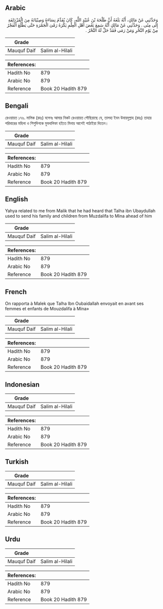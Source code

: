 ## Arabic


<div dir="rtl" lang="ar" style={{fontSize:'larger',backgroundColor:'#f8f9fa',padding:20}}>
وَحَدَّثَنِي عَنْ مَالِكٍ، أَنَّهُ بَلَغَهُ أَنَّ طَلْحَةَ بْنَ عُبَيْدِ اللَّهِ، كَانَ يُقَدِّمُ نِسَاءَهُ وَصِبْيَانَهُ مِنَ الْمُزْدَلِفَةِ إِلَى مِنًى ‏.‏ وَحَدَّثَنِي عَنْ مَالِكٍ أَنَّهُ سَمِعَ بَعْضَ أَهْلِ الْعِلْمِ يَكْرَهُ رَمْىَ الْجَمْرَةِ حَتَّى يَطْلُعَ الْفَجْرُ مِنْ يَوْمِ النَّحْرِ وَمَنْ رَمَى فَقَدْ حَلَّ لَهُ النَّحْرُ ‏.‏
</div>
<div style={{backgroundColor:'#f8f9fa',padding:20, marginBottom: 10}}><table> <thead> <tr> <th>Grade</th> <th></th> </tr> </thead> <tbody> <tr><td>Mauquf Daif</td><td>Salim al-Hilali</td></tr></tbody></table><table> <thead> <tr> <th>References:</th> <th></th> </tr> </thead> <tbody><tr><td>Hadith No</td><td>879</td></tr><tr><td>Arabic No</td><td>879</td></tr><tr><td>Reference</td><td>Book 20 Hadith 879</td></tr></tbody></table></div>

## Bengali


<div dir="ltr" lang="bn" style={{fontSize:'larger',backgroundColor:'#f8f9fa',padding:20}}>
রেওয়ায়ত ১৭৬. মালিক (রহঃ) বলেনঃ আমার নিকট রেওয়ায়ত পৌছিয়াছে যে, তালহা ইবন উবায়দুল্লাহ (রহঃ) তাহার পরিবারের মহিলা ও শিশুদিগকে মুযদালিফা হইতে মিনায় আগেই পাঠাইয়া দিতেন।
</div>
<div style={{backgroundColor:'#f8f9fa',padding:20, marginBottom: 10}}><table> <thead> <tr> <th>Grade</th> <th></th> </tr> </thead> <tbody> <tr><td>Mauquf Daif</td><td>Salim al-Hilali</td></tr></tbody></table><table> <thead> <tr> <th>References:</th> <th></th> </tr> </thead> <tbody><tr><td>Hadith No</td><td>879</td></tr><tr><td>Arabic No</td><td>879</td></tr><tr><td>Reference</td><td>Book 20 Hadith 879</td></tr></tbody></table></div>

## English


<div dir="ltr" lang="en" style={{fontSize:'larger',backgroundColor:'#f8f9fa',padding:20}}>
Yahya related to me from Malik that he had heard that Talha ibn Ubaydullah used to send his family and children from Muzdalifa to Mina ahead of him
</div>
<div style={{backgroundColor:'#f8f9fa',padding:20, marginBottom: 10}}><table> <thead> <tr> <th>Grade</th> <th></th> </tr> </thead> <tbody> <tr><td>Mauquf Daif</td><td>Salim al-Hilali</td></tr></tbody></table><table> <thead> <tr> <th>References:</th> <th></th> </tr> </thead> <tbody><tr><td>Hadith No</td><td>879</td></tr><tr><td>Arabic No</td><td>879</td></tr><tr><td>Reference</td><td>Book 20 Hadith 879</td></tr></tbody></table></div>

## French


<div dir="ltr" lang="fr" style={{fontSize:'larger',backgroundColor:'#f8f9fa',padding:20}}>
On rapporta à Malek que Talha Ibn Oubaidallah envoyait en avant ses femmes et enfants de Mouzdalifa à Mina»
</div>
<div style={{backgroundColor:'#f8f9fa',padding:20, marginBottom: 10}}><table> <thead> <tr> <th>Grade</th> <th></th> </tr> </thead> <tbody> <tr><td>Mauquf Daif</td><td>Salim al-Hilali</td></tr></tbody></table><table> <thead> <tr> <th>References:</th> <th></th> </tr> </thead> <tbody><tr><td>Hadith No</td><td>879</td></tr><tr><td>Arabic No</td><td>879</td></tr><tr><td>Reference</td><td>Book 20 Hadith 879</td></tr></tbody></table></div>

## Indonesian


<div dir="ltr" lang="id" style={{fontSize:'larger',backgroundColor:'#f8f9fa',padding:20}}>

</div>
<div style={{backgroundColor:'#f8f9fa',padding:20, marginBottom: 10}}><table> <thead> <tr> <th>Grade</th> <th></th> </tr> </thead> <tbody> <tr><td>Mauquf Daif</td><td>Salim al-Hilali</td></tr></tbody></table><table> <thead> <tr> <th>References:</th> <th></th> </tr> </thead> <tbody><tr><td>Hadith No</td><td>879</td></tr><tr><td>Arabic No</td><td>879</td></tr><tr><td>Reference</td><td>Book 20 Hadith 879</td></tr></tbody></table></div>

## Turkish


<div dir="ltr" lang="tr" style={{fontSize:'larger',backgroundColor:'#f8f9fa',padding:20}}>

</div>
<div style={{backgroundColor:'#f8f9fa',padding:20, marginBottom: 10}}><table> <thead> <tr> <th>Grade</th> <th></th> </tr> </thead> <tbody> <tr><td>Mauquf Daif</td><td>Salim al-Hilali</td></tr></tbody></table><table> <thead> <tr> <th>References:</th> <th></th> </tr> </thead> <tbody><tr><td>Hadith No</td><td>879</td></tr><tr><td>Arabic No</td><td>879</td></tr><tr><td>Reference</td><td>Book 20 Hadith 879</td></tr></tbody></table></div>

## Urdu


<div dir="rtl" lang="ur" style={{fontSize:'larger',backgroundColor:'#f8f9fa',padding:20}}>

</div>
<div style={{backgroundColor:'#f8f9fa',padding:20, marginBottom: 10}}><table> <thead> <tr> <th>Grade</th> <th></th> </tr> </thead> <tbody> <tr><td>Mauquf Daif</td><td>Salim al-Hilali</td></tr></tbody></table><table> <thead> <tr> <th>References:</th> <th></th> </tr> </thead> <tbody><tr><td>Hadith No</td><td>879</td></tr><tr><td>Arabic No</td><td>879</td></tr><tr><td>Reference</td><td>Book 20 Hadith 879</td></tr></tbody></table></div>